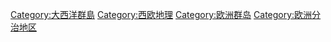 {{catmore}}
{{DEFAULTSORT:British Isles}}
[[Category:大西洋群島|Category:大西洋群島]]
[[Category:西欧地理|Category:西欧地理]]
[[Category:欧洲群岛|Category:欧洲群岛]]
[[Category:欧洲分治地区|Category:欧洲分治地区]]